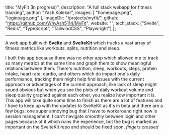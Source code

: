   title: "MyFit (In progress)",
  description: "A full stack webapp for fitness tracking",
  author: "Yash Kolekar",
  images: [
    "homepage.png",
    "loginpage.png"
  ],
  imageDir: "/projects/myfit/",
  github: "https://github.com/WhyAsh5114/MyFit",
  website: "",
  tech_stack: ["Svelte", "Redis", "TypeScript", "TailwindCSS", "Playwright"]
};

<ProjectHeader title={metadata.title} github={metadata.github} website={metadata.website} />

---

A web app built with **Svelte** and **SvelteKit** which tracks a vast array of fitness
metrics like workouts, splits, nutrition and sleep. 

<Carousel imageDir={metadata.imageDir} images={metadata.images} />

I built this app because there was no other app which allowed me to track so many metrics
at the same time and graph them to show meaningful relations between them. There's nutrition,
sleep, workouts, steps, protein intake, heart rate, cardio, and others which do impact one's
daily performance, tracking them might help find issues with the current approach or advantages
of the current approach, like lack of sleep might sound obvious but when you see the plots of 
daily workout volume and sleep quality graphed against each other, you realize how important it is.
This app will take quite some time to finish as there are a lot of features and I have to keep up 
with the updates to SvelteKit as it's in beta and there are a few bugs; one super annoying bug that 
I have to workaround right now is session management, I can't navigate smoothly between login and other
pages because of it which ruins the experience, but the bug is marked as important on the SvelteKit repo
and should be fixed soon. *fingers crossed*

<TechStack tech_stack={metadata.tech_stack} />
